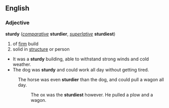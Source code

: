 ==English==

=== Adjective ===
'''sturdy''' (''[[comparative]]'' '''sturdier''', ''[[superlative]]'' '''sturdiest''')
#of [[firm]] build
#solid in [[structure]] or person

*It was a '''sturdy''' building, able to withstand strong winds and cold weather.
*The dog was '''sturdy''' and could work all day without getting tired.
:The horse was even '''sturdier''' than the dog, and could pull a wagon all day.
::The ox was the '''sturdiest''' however. He pulled a plow and a wagon.